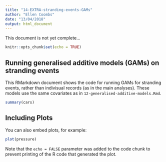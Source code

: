 ```yaml
---
title: "14-EXTRA-stranding-events-GAMs"
author: "Ellen Coombs"
date: "13/04/2018"
output: html_document
---
```


This document is not yet complete...
```r
knitr::opts_chunk$set(echo = TRUE)
```

## Running generalised additive models (GAMs) on stranding events 

This RMarkdown document shows the code for running GAMs for stranding events, rather than indivisual records (as in the main analyses). These models use the same covariates as in `12-generalised-additive-models.Rmd`. 

```r
summary(cars)
```

## Including Plots

You can also embed plots, for example:

```r
plot(pressure)
```

Note that the `echo = FALSE` parameter was added to the code chunk to prevent printing of the R code that generated the plot.
